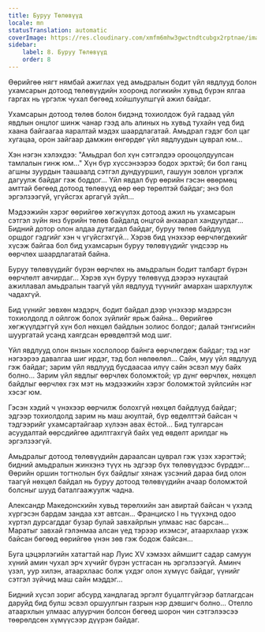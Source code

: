 ```yaml
---
title: Буруу Төлөвүүд
locale: mn
statusTranslation: automatic
coverImage: https://res.cloudinary.com/xmfm6mhw3gwctndtcubgx2rptnae/image/upload/v1740468922/small_cover_tratado_de_psicologia_revolucionaria_a4c0dca4e0.webp
sidebar:
    label: 8. Буруу Төлөвүүд
    order: 8
---
```

Өөрийгөө нягт нямбай ажиглах үед амьдралын бодит үйл явдлууд болон ухамсарын дотоод төлөвүүдийн хооронд логикийн хувьд бүрэн ялгаа гаргах нь үргэлж чухал бөгөөд хойшлуулшгүй ажил байдаг.

Ухамсарын дотоод төлөв болон бидэнд тохиолдож буй гадаад үйл явдлын онцлог шинж чанар гээд аль алиных нь хувьд тухайн үед бид хаана байгаагаа яаралтай мэдэх шаардлагатай. Амьдрал гэдэг бол цаг хугацаа, орон зайгаар дамжин өнгөрдөг үйл явдлуудын цуврал юм...

Хэн нэгэн хэлэхдээ: "Амьдрал бол хүн сэтгэлдээ орооцолдуулсан тамлалын гинж юм..." Хүн бүр хүссэнээрээ бодох эрхтэй; би бол ганц агшны зуурдын таашаалд сэтгэл дундууршил, гашуун зовлон үргэлж дагуулж байдаг гэж боддог... Үйл явдал бүр өөрийн гэсэн өвөрмөц амттай бөгөөд дотоод төлөвүүд өөр өөр төрөлтэй байдаг; энэ бол эргэлзээгүй, үгүйсгэх аргагүй зүйл...

Мэдээжийн хэрэг өөрийгөө хөгжүүлэх дотоод ажил нь ухамсарын сэтгэл зүйн янз бүрийн төлөв байдалд онцгой анхаарал хандуулдаг... Бидний дотор олон алдаа дутагдал байдаг, буруу төлөв байдлууд оршдог гэдгийг хэн ч үгүйсгэхгүй... Хэрэв бид үнэхээр өөрчлөгдөхийг хүсэж байгаа бол бид ухамсарын буруу төлөвүүдийг үндсээр нь өөрчлөх шаардлагатай байна.

Буруу төлөвүүдийг бүрэн өөрчлөх нь амьдралын бодит талбарт бүрэн өөрчлөлт авчирдаг... Хэрэв хүн буруу төлөвүүд дээрээ нухацтай ажиллавал амьдралын таагүй үйл явдлууд түүнийг амархан шархлуулж чадахгүй.

Бид үүнийг зөвхөн мэдэрч, бодит байдал дээр үнэхээр мэдэрсэн тохиолдолд л ойлгож болох зүйлийг ярьж байна... Өөрийгөө хөгжүүлдэггүй хүн бол нөхцөл байдлын золиос болдог; далай тэнгисийн шуургатай усанд хаягдсан өрөвдөлтэй мод шиг.

Үйл явдлууд олон янзын хослолоор байнга өөрчлөгдөж байдаг; тэд нэг нэгээрээ давалгаа шиг ирдэг, тэд бол нөлөөлөл... Сайн, муу үйл явдлууд гэж байдаг; зарим үйл явдлууд бусдаасаа илүү сайн эсвэл муу байх болно... Зарим үйл явдлыг өөрчлөх боломжтой; үр дүнг өөрчлөх, нөхцөл байдлыг өөрчлөх гэх мэт нь мэдээжийн хэрэг боломжтой зүйлсийн нэг хэсэг юм.

Гэсэн хэдий ч үнэхээр өөрчилж болохгүй нөхцөл байдлууд байдаг; эдгээр тохиолдолд зарим нь маш аюултай, бүр өвдөлттэй байсан ч тэдгээрийг ухамсартайгаар хүлээн авах ёстой... Бид тулгарсан асуудалтай өөрсдийгөө адилтгахгүй байх үед өвдөлт арилдаг нь эргэлзээгүй.

Амьдралыг дотоод төлөвүүдийн дараалсан цуврал гэж үзэх хэрэгтэй; бидний амьдралын жинхэнэ түүх нь эдгээр бүх төлөвүүдээс бүрддэг... Өөрийн оршин тогтнолын бүх байдлыг хянаж үзсэний дараа бид олон таагүй нөхцөл байдал нь буруу дотоод төлөвүүдийн ачаар боломжтой болсныг шууд баталгаажуулж чадна.

Александр Македонскийн хувьд төрөлхийн зан авиртай байсан ч үхэлд хүргэсэн бардам зандаа хэт автсан... Франциско I нь түүхэнд одоо хүртэл дурсагддаг бузар булай завхайрлын улмаас нас барсан... Маратыг завхай гэлэнмаа алсан үед тэрээр ихэмсэг, атаархлаар үхэж байсан бөгөөд өөрийгөө үнэн зөв гэж бодож байсан...

Буга цэцэрлэгийн хатагтай нар Луис XV хэмээх аймшигт садар самуун хүний амин чухал эрч хүчийг бүрэн устгасан нь эргэлзээгүй. Аминч үзэл, уур хилэн, атаархлаас болж үхдэг олон хүмүүс байдаг, үүнийг сэтгэл зүйчид маш сайн мэддэг...

Бидний хүсэл зориг абсурд хандлагад эргэлт буцалтгүйгээр батлагдсан даруйд бид булш эсвэл оршуулгын газрын нэр дэвшигч болно... Отелло атаархлын улмаас алуурчин болсон бөгөөд шорон чин сэтгэлээсээ төөрөлдсөн хүмүүсээр дүүрэн байдаг.

